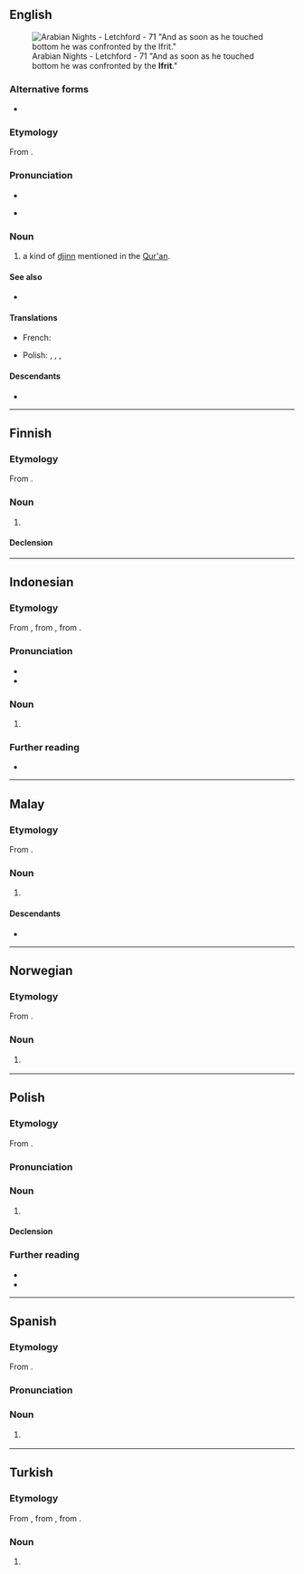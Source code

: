 {{also|Ifrit}}
==English==
{{wp}}
[[File:Arabian Nights - Letchford - 71.jpg|thumb|Arabian Nights - Letchford - 71 "And as soon as he touched bottom he was confronted by the '''Ifrit'''."]]

===Alternative forms===
* {{alter|en|'ifrit|ʿifrīt|'ifriit|ʿefrīt|ʿefrēt|'afreet|'afret|'afreit|'afrit|'afriit|'efreet|'efret|efreit|'efriit|'efrit|'ifreet|'ifret|'ifreit|afreet|afret|afreit|afrit|afriit|efreet|efret|efreit|efriet|efrit|efriit|ifreet|ifret|ifreit|ifriet|ifrite|ifriite}}

===Etymology===
From {{bor|en|ar|عِفْرِيت}}.

===Pronunciation===
* {{IPA|en|/ɪˈfɹiːt/}}
* {{a|nonstandard|spelling pronunciation}} {{IPA|en|/ˈɪf.ɹɪt/}}

===Noun===
{{en-noun}}

# {{lb|en|Islamic mythology}} a kind of [[djinn]] mentioned in the [[Qur'an]].

====See also====
* {{l|en|blue-capped ifrit}}

====Translations====
{{trans-top}}
* French: {{t+|fr|éfrit|m}}
{{trans-mid}}
* Polish: {{t+|pl|afryt|m}}, {{t|pl|efryt|m}}, {{t|pl|ifryt|m}}, {{t|pl|ifrit|m}}
{{trans-bottom}}

====Descendants====
* {{descendant|ja|イフリート|tr=ifurīto|bor=1}}

{{c|en|Islam}}

----

==Finnish==
{{wp|lang=fi}}

===Etymology===
From {{bor|fi|ar|عِفْرِيت}}.

===Noun===
{{fi-noun}}

# {{lb|fi|Islamic mythology}} {{l|en|ifrit}}

====Declension====
{{fi-decl-risti|ifrit|||ä|i=0}}

----

==Indonesian==
{{wp|lang=id}}

===Etymology===
From {{inh|id|ms|ifrit}}, from {{inh|id|ms-cla|ifrit}}, from {{der|id|ar|عِفْرِيت}}.

===Pronunciation===
* {{IPA|id|[ˈɪfrɪt̚]}}
* {{hyphenation|id|if|rit}}

===Noun===
{{id-noun}}

# {{lb|id|Islam}} {{l|en|ifrit}}

===Further reading===
* {{R:KBBI Daring}}

----

==Malay==
{{wp|lang=ms}}

===Etymology===
From {{bor|ms|ar|عِفْرِيت}}.

===Noun===
{{ms-noun|j=عفريت}}

# {{lb|ms|Islamic mythology}} {{l|en|ifrit}}

====Descendants====
* {{descendant|id|ifrit|alts=1}}

----

==Norwegian==
{{attention|nb|Norwegian Bokmål and Norwegian Nynorsk are considered two separate languages on Wiktionary, so this entry should not be created for "Norwegian". I would split it myself, but the word is of dubious existence, not included in any dictionary.}}

===Etymology===
From {{bor|no|ar|عِفْرِيت}}.

===Noun===
{{no-noun}}
# {{lb|no|Islamic mythology}} {{l|en|ifrit}}

----

==Polish==
{{wp|lang=pl}}

===Etymology===
From {{bor|pl|ar|عِفْرِيت}}.

===Pronunciation===
{{pl-p}}
{{rfap|pl}}

===Noun===
{{pl-noun|m-an}}

# {{lb|pl|Islam|mythology}} {{l|en|ifrit}} {{gl|an evil spirit}}

====Declension====
{{pl-decl-noun-m-an}}

===Further reading===
* {{R:pl:WSJP}}
* {{R:PWN}}

----

==Spanish==
{{wikipedia|lang=es}}

===Etymology===
From {{bor|es|ar|عِفْرِيت}}.

===Pronunciation===
{{es-IPA}}

===Noun===
{{es-noun|m}}

# {{lb|es|Islamic mythology}} {{l|en|ifrit}}

{{c|es|Folklore|Islam|Mythological creatures}}

----

==Turkish==
{{wp|lang=tr}}

===Etymology===
From {{inh|tr|ota|عفریت}}, from {{bor|tr|fa|عِفْرِیت|tr='efrit}}, from {{der|tr|ar|عِفْرِيت}}.

===Noun===
{{tr-noun|ifridi|ifritler}}

# {{lb|tr|Islam}} {{l|en|ifrit}}